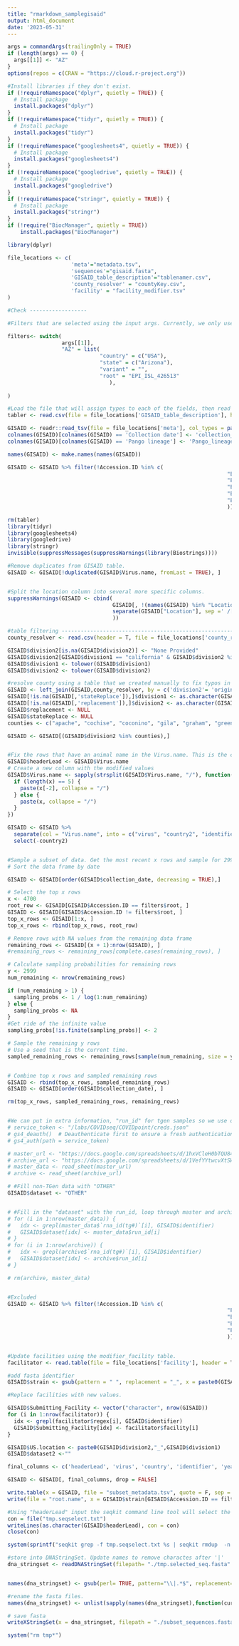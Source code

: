 ```yaml
---
title: "rmarkdown_samplegisaid"
output: html_document
date: '2023-05-31'
---
```


```r
args = commandArgs(trailingOnly = TRUE)
if (length(args) == 0) {
  args[[1]] <- "AZ"
}
options(repos = c(CRAN = "https://cloud.r-project.org"))

#Install libraries if they don't exist.
if (!requireNamespace("dplyr", quietly = TRUE)) {
  # Install package
  install.packages("dplyr")
}
if (!requireNamespace("tidyr", quietly = TRUE)) {
  # Install package
  install.packages("tidyr")
}
if (!requireNamespace("googlesheets4", quietly = TRUE)) {
  # Install package
  install.packages("googlesheets4")
}
if (!requireNamespace("googledrive", quietly = TRUE)) {
  # Install package
  install.packages("googledrive")
}
if (!requireNamespace("stringr", quietly = TRUE)) {
  # Install package
  install.packages("stringr")
}
if (!require("BiocManager", quietly = TRUE))
    install.packages("BiocManager")

library(dplyr)

file_locations <- c(
                    'meta'="metadata.tsv",
                    'sequences'="gisaid.fasta",
                    'GISAID_table_description'="tablenamer.csv",
                    'county_resolver' = "countyKey.csv",
                    'facility' = "facility_modifier.tsv"
)

#Check ------------------

#Filters that are selected using the input args. Currently, we only use AZ for generating nextstrains so this is the only switch that we have provided

filters<- switch(
                 args[[1]],
                 "AZ" = list(
                             "country" = c("USA"),
                             "state" = c("Arizona"),
                             "variant" = "",
                             "root" = "EPI_ISL_426513"
                                ),
                 
)

#Load the file that will assign types to each of the fields, then read in the file into the GISAID table. Rename Collection.date and Pango.lineage to match what the config file for nextstrain will be expecting.
tabler <- read.csv(file = file_locations['GISAID_table_description'], header = TRUE)

GISAID <- readr::read_tsv(file = file_locations['meta'], col_types = paste0(substr(as.character(tabler$TYPE), start =1 , stop = 1), collapse = ""))
colnames(GISAID)[colnames(GISAID) == 'Collection date'] <- 'collection_date'
colnames(GISAID)[colnames(GISAID) == 'Pango lineage'] <- 'Pango_lineage'

names(GISAID) <- make.names(names(GISAID))

GISAID <- GISAID %>% filter(!Accession.ID %in% c(
                                                                     "EPI_ISL_3387525",
                                                                     "EPI_ISL_4052437",
                                                                     "EPI_ISL_4052437",
                                                                     "EPI_ISL_5059295",
                                                                     "EPI_ISL_1364670"
                                                                     ))

rm(tabler)
library(tidyr)
library(googlesheets4)
library(googledrive)
library(stringr)
invisible(suppressMessages(suppressWarnings(library(Biostrings))))

#Remove duplicates from GISAID table.
GISAID <- GISAID[!duplicated(GISAID$Virus.name, fromLast = TRUE), ]


#Split the location column into several more specific columns.
suppressWarnings(GISAID <- cbind(
                                 GISAID[, !(names(GISAID) %in% "Location")],
                                 separate(GISAID["Location"], sep =' /[ ]*', col="Location", into = c("continent", "country",  "division1", "division2", "division3", "division4"))
                                 ))

#table filtering --------------------------------------------------------------------------------------
county_resolver <- read.csv(header = T, file = file_locations['county_resolver'])

GISAID$division2[is.na(GISAID$division2)] <- "None Provided"
GISAID$division2[GISAID$division1 == "california" & GISAID$division2 %in% c("maricopa")] <- "Kern"
GISAID$division1 <- tolower(GISAID$division1)
GISAID$division2 <- tolower(GISAID$division2)

#resolve county using a table that we created manually to fix typos in GISAID and assign the correct county where there are errors. Set to lower case to make simpler. Updates counties when city names were used as well.
GISAID <- left_join(GISAID,county_resolver, by = c('division2'= 'original'))
GISAID[!is.na(GISAID[,'stateReplace']),]$division1 <- as.character(GISAID[!is.na(GISAID[,'stateReplace']),]$stateReplace)
GISAID[!is.na(GISAID[,'replacement']),]$division2 <- as.character(GISAID[!is.na(GISAID[,'replacement']),]$replacement)
GISAID$replacement <- NULL
GISAID$stateReplace <- NULL
counties <- c("apache", "cochise", "coconino", "gila", "graham", "greenlee", "la paz", "maricopa", "mohave", "navajo", "pima", "pinal", "santa cruz", "yavapai", "yuma", "none provided")

GISAID <- GISAID[(GISAID$division2 %in% counties),]


#Fix the rows that have an animal name in the Virus.name. This is the case for a vast minority of samples.
GISAID$headerLead <- GISAID$Virus.name
# Create a new column with the modified values
GISAID$Virus.name <- sapply(strsplit(GISAID$Virus.name, "/"), function(x) {
  if (length(x) == 5) {
    paste(x[-2], collapse = "/")
  } else {
    paste(x, collapse = "/")
  }
})

GISAID <- GISAID %>%
  separate(col = "Virus.name", into = c("virus", "country2", "identifier", "year"), sep = "/") %>%
  select(-country2)


#Sample a subset of data. Get the most recent x rows and sample for 2999 others. Always select the root. This always results in 8000 samples.
# Sort the data frame by date

GISAID <- GISAID[order(GISAID$collection_date, decreasing = TRUE),]

# Select the top x rows
x <- 4700
root_row <- GISAID[GISAID$Accession.ID == filters$root, ]
GISAID <- GISAID[GISAID$Accession.ID != filters$root, ]
top_x_rows <- GISAID[1:x, ]
top_x_rows <- rbind(top_x_rows, root_row)

# Remove rows with NA values from the remaining data frame
remaining_rows <- GISAID[(x + 1):nrow(GISAID), ]
#remaining_rows <- remaining_rows[complete.cases(remaining_rows), ]

# Calculate sampling probabilities for remaining rows
y <- 2999
num_remaining <- nrow(remaining_rows)

if (num_remaining > 1) {
  sampling_probs <- 1 / log(1:num_remaining)
} else {
  sampling_probs <- NA
}
#Get ride of the infinite value
sampling_probs[!is.finite(sampling_probs)] <- 2

# Sample the remaining y rows
# Use a seed that is the current time.
sampled_remaining_rows <- remaining_rows[sample(num_remaining, size = y, replace = FALSE, prob = sampling_probs), ]


# Combine top x rows and sampled remaining rows
GISAID <- rbind(top_x_rows, sampled_remaining_rows)
GISAID <- GISAID[order(GISAID$collection_date), ]

rm(top_x_rows, sampled_remaining_rows, remaining_rows)


#We can put in extra information, "run_id" for tgen samples so we use our master spreadsheet and archive data to get that run_id information.
# service_token <- "/labs/COVIDseq/COVIDpoint/creds.json"
# gs4_deauth()  # Deauthenticate first to ensure a fresh authentication
# gs4_auth(path = service_token)

# master_url <- "https://docs.google.com/spreadsheets/d/1hxVCleH0bTQU84Fd0_uNQDSm-MrivADIMBoPJhegl1I/edit#gid=0"
# archive_url <- "https://docs.google.com/spreadsheets/d/1VefYYtwcvXtSWcsHv4-GGOERVNACOYztIQNV5GNOfB4/edit#gid=1334399407"
# master_data <- read_sheet(master_url)
# archive <- read_sheet(archive_url)

# #Fill non-TGen data with "OTHER"
GISAID$dataset <- "OTHER"


# #Fill in the "dataset" with the run_id, loop through master and archive data.
# for (i in 1:nrow(master_data)) {
#   idx <- grepl(master_data$`rna_id(tg#)`[i], GISAID$identifier)
#   GISAID$dataset[idx] <- master_data$run_id[i]
# }
# for (i in 1:nrow(archive)) {
#   idx <- grepl(archive$`rna_id(tg#)`[i], GISAID$identifier)
#   GISAID$dataset[idx] <- archive$run_id[i]
# }

# rm(archive, master_data)


#Excluded
GISAID <- GISAID %>% filter(!Accession.ID %in% c(
                                                                     "EPI_ISL_3387525",
                                                                     "EPI_ISL_4052437",
                                                                     "EPI_ISL_4052437",
                                                                     "EPI_ISL_5059295"
                                                                     ))


#Update facilities using the modifier_facility table.
facilitator <- read.table(file = file_locations['facility'], header = T, sep = '\t')

#add fasta identifier
GISAID$strain <- gsub(pattern = " ", replacement = "_", x = paste0(GISAID$identifier, "_", GISAID$division2, "_", substr(GISAID$year, nchar(GISAID$year) - 1, nchar(GISAID$year))))

#Replace facilities with new values.

GISAID$Submitting_Facility <- vector("character", nrow(GISAID))
for (i in 1:nrow(facilitator)) {
  idx <- grepl(facilitator$regex[i], GISAID$identifier)
  GISAID$Submitting_Facility[idx] <- facilitator$facility[i]
}

GISAID$US.location <- paste0(GISAID$division2,"_",GISAID$division1)
GISAID$dataset2 <-""

final_columns <- c('headerLead', 'virus', 'country', 'identifier', 'year', 'Type', 'Accession.ID', 'collection_date', 'Additional.location.information', 'Sequence.length', 'Host', 'Patient.age', 'Gender', 'Clade', 'Pango_lineage', 'Pangolin.version', 'Variant', 'AA.Substitutions', 'Submission.date', 'Is.reference.', 'Is.complete.', 'Is.high.coverage.', 'Is.low.coverage.', 'N.Content', 'continent', 'division1', 'division2', 'division3', 'division4', 'dataset', 'dataset2', 'US.location', 'strain', 'Submitting_Facility')

GISAID <- GISAID[, final_columns, drop = FALSE]

write.table(x = GISAID, file = "subset_metadata.tsv", quote = F, sep = '\t', row.names = F)
write(file = "root.name", x = GISAID$strain[GISAID$Accession.ID == filters$root] )

#Using "headerLead" input the seqkit command line tool will select the fastqs. Then pipe that to remove duplicates, write lines that are 80 characters in length, thread 4 times
con = file("tmp.seqselect.txt")
writeLines(as.character(GISAID$headerLead), con = con)
close(con)

system(sprintf("seqkit grep -f tmp.seqselect.txt %s | seqkit rmdup  -n -j 4 > tmp.selected_seq.fasta", file_locations['sequences'])) #seqkit grep -f tmp.seqselect.txt %s | seqkit rmdup  -n -w 80 -j 4 > tmp.selected_seq.fasta

#store into DNAStringSet. Update names to remove charactes after '|'
dna_stringset <- readDNAStringSet(filepath= "./tmp.selected_seq.fasta" , format = "FASTA")


names(dna_stringset) <- gsub(perl= TRUE, pattern="\\|.*$", replacement="", names(dna_stringset))

#rename the fasta files.
names(dna_stringset) <- unlist(sapply(names(dna_stringset),function(currentID) {return(GISAID[GISAID$headerLead == currentID,'strain'][1])}))

# save fasta
writeXStringSet(x = dna_stringset, filepath = "./subset_sequences.fasta", format = "FASTA")

system("rm tmp*")


```
